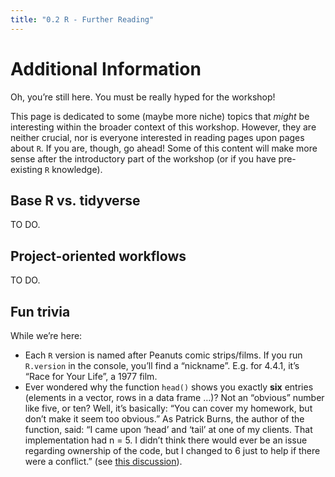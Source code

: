 ```yaml
---
title: "0.2 R - Further Reading"
---
```


# Additional Information

Oh, you're still here. You must be really hyped for the workshop!

This page is dedicated to some (maybe more niche) topics that *might* be interesting within the broader context of this workshop. However, they are neither crucial, nor is everyone interested in reading pages upon pages about `R`. If you are, though, go ahead! Some of this content will make more sense after the introductory part of the workshop (or if you have pre-existing `R` knowledge).

## Base R vs. tidyverse

TO DO.

## Project-oriented workflows

TO DO.

## Fun trivia

While we're here:

- Each `R` version is named after Peanuts comic strips/films. If you run `R.version` in the console, you'll find a "nickname". E.g. for 4.4.1, it's "Race for Your Life", a 1977 film.
- Ever wondered why the function `head()` shows you exactly **six** entries (elements in a vector, rows in a data frame ...)? Not an "obvious" number like five, or ten? Well, it's basically: "You can cover my homework, but don't make it seem too obvious." As Patrick Burns, the author of the function, said: "I came upon 'head' and 'tail' at one of my clients. That implementation had n = 5. I didn't think there would ever be an issue regarding ownership of the code, but I changed to 6 just to help if there were a conflict." (see [this discussion](https://forum.posit.co/t/why-does-head-show-6-rows-by-default/3259/4)).